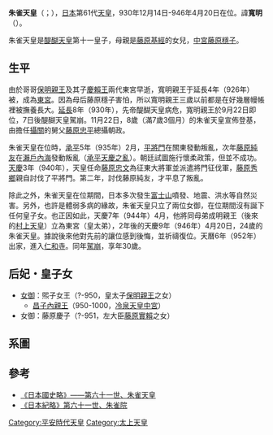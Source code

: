 {{基礎情報 天皇
| 名  =<center>朱雀天皇
| 代数=第61
| 画像=
| 説明=
| 在位=930年10月16日-946年4月20日（{{age in years and days|
930|10|16|946|4|20|age=no}}）
| 時代=[[平安時代|平安時代]]
| 年號=[[延長_(日本)|延長]]<br>[[承平_(日本)|承平]]<br>[[天慶_(日本)|天慶]]
| 首都=[[京都|京都]]
| 皇居=
| 諱　=寬明
| 幼称=
| 印　=
| 出生年=([[延長_(日本)|延長]]元年七月廿四日)<br />923年9月7日
| 出生地=
| 逝世年=([[天慶_(日本)|天慶]]九年八月十五日)<br />952年9月6日(28歲)
| 逝世地=
| 陵墓=醍醐陵
| 前任=[[醍醐天皇|醍醐天皇]]
| 繼任=[[村上天皇|村上天皇]]
| 皇女=[[昌子內親王|昌子內親王]]
| 女御=[[熙子女王|熙子女王]]<br>藤原慶子
| 父親=[[醍醐天皇|醍醐天皇]]
| 母親=[[藤原穩子|藤原穩子]]
}}
'''朱雀天皇'''（{{jpn|j=朱雀天皇|hg=すざくてんのう|rm=Suzaku Tennō}}；{{bd|923年|9月7日|952年|9月6日|catIdx=Z朱}}），[[日本|日本]]第61代[[天皇|天皇]]，930年12月14日-946年4月20日在位。諱'''寬明'''（{{jpn|j=寛明|hg=ゆたあきら|rm=Yutaakira}}）。

朱雀天皇是[[醍醐天皇|醍醐天皇]]第十一皇子，母親是[[藤原基經|藤原基經]]的女兒，[[中宮_(日本位號)|中宮]][[藤原穩子|藤原穩子]]。

==生平==
由於哥哥[[保明親王|保明親王]]及其子[[慶賴王|慶賴王]]兩代東宮早逝，寬明親王于延長4年（926年）被{{lj|立太子|立太子|立为太子}}，成為[[東宮|東宮]]。因為母后藤原穩子害怕{{lj|怨靈|怨霊}}，所以寬明親王三歲以前都是在好幾層幔帳裡被撫養長大。[[延長_(日本)|延長]]8年（930年），先帝醍醐天皇病危，寬明親王於9月22日即位，7日後醍醐天皇駕崩。11月22日，8歲（滿7歲3個月）的朱雀天皇宣佈登基，由擔任[[攝政|攝]][[關白|關]]的舅父[[藤原忠平|藤原忠平]]總攝朝政。

朱雀天皇在位時，[[承平_(日本)|承平]]5年（935年）2月，[[平將門|平將門]]在關東發動叛亂，次年[[藤原純友|藤原純友]]在[[瀨戶內海|瀨戶內海]]發動叛亂（[[承平天慶之亂|承平天慶之亂]]）。朝廷試圖施行懷柔政策，但並不成功。[[天慶_(日本)|天慶]]3年（940年），天皇任命[[藤原忠文|藤原忠文]]為征東大將軍並派遣將門征伐軍，[[藤原秀鄉|藤原秀鄉]]親自討伐了平將門。第二年，{{lj|橘遠保|橘遠保}}討伐藤原純友，才平息了叛亂。

除此之外，朱雀天皇在位期間，日本多次發生[[富士山|富士山]]噴發、地震、洪水等自然災害。另外，也許是體弱多病的緣故，朱雀天皇只立了兩位女御，在位期間沒有誕下任何皇子女。也正因如此，天慶7年（944年）4月，他將同母弟成明親王（後來的[[村上天皇|村上天皇]]）立為東宮（皇太弟），2年後的天慶9年（946年）4月20日，24歲的朱雀天皇{{lj|讓位|譲位}}。據說後來他對先前的讓位感到後悔，並祈禱復位。天曆6年（952年）出家，進入[[仁和寺|仁和寺]]。同年[[駕崩|駕崩]]，享年30歲。

==后妃・皇子女==
* [[女御|女御]]：煕子女王（?-950，皇太子[[保明親王|保明親王]]之女）
** [[昌子內親王|昌子內親王]]（950-1000，[[冷泉天皇|冷泉天皇]][[中宮_(日本位號)|中宮]]）
* 女御：藤原慶子（?-951，左大臣[[藤原實賴|藤原實賴]]之女）

==系圖==
{{日本皇室平安中期}}

==參考==
*[https://web.archive.org/web/20060501043704/http://applepig.idv.tw/kuon/furu/text/siryaku/siryaku02-061.htm 《日本國史略》——第六十一世、朱雀天皇 ]
*[https://web.archive.org/web/20070115153411/http://applepig.idv.tw/kuon/furu/text/kiryaku/b02.htm 《日本紀略》第六十一世、朱雀院]

{{日本天皇|[[醍醐天皇|醍醐天皇]]|[[村上天皇|村上天皇]]}}
{{日本歷代天皇}}
{{Authority control}}

[[Category:平安時代天皇|Category:平安時代天皇]]
[[Category:太上天皇|Category:太上天皇]]